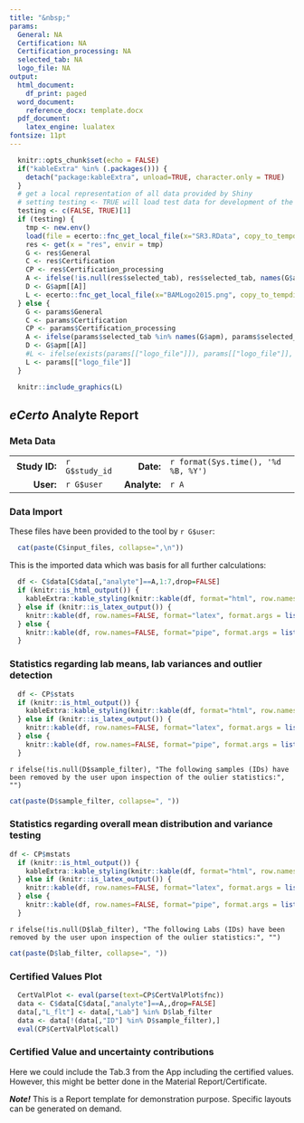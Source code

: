 ```yaml
---
title: "&nbsp;"
params:
  General: NA
  Certification: NA
  Certification_processing: NA
  selected_tab: NA
  logo_file: NA
output:
  html_document:
    df_print: paged
  word_document: 
    reference_docx: template.docx
  pdf_document:
    latex_engine: lualatex
fontsize: 11pt
---
```


```r
  knitr::opts_chunk$set(echo = FALSE)
  if("kableExtra" %in% (.packages())) {
    detach("package:kableExtra", unload=TRUE, character.only = TRUE) 
  }
  # get a local representation of all data provided by Shiny
  # setting testing <- TRUE will load test data for development of the Rmd
  testing <- c(FALSE, TRUE)[1]
  if (testing) {
    tmp <- new.env()
    load(file = ecerto::fnc_get_local_file(x="SR3.RData", copy_to_tempdir=FALSE), envir = tmp)
    res <- get(x = "res", envir = tmp)
    G <- res$General
    C <- res$Certification
    CP <- res$Certification_processing
    A <- ifelse(!is.null(res$selected_tab), res$selected_tab, names(G$apm)[1])
    D <- G$apm[[A]]
    L <- ecerto::fnc_get_local_file(x="BAMLogo2015.png", copy_to_tempdir=FALSE)
  } else {
    G <- params$General
    C <- params$Certification
    CP <- params$Certification_processing
    A <- ifelse(params$selected_tab %in% names(G$apm), params$selected_tab, names(G$apm)[1])
    D <- G$apm[[A]]
    #L <- ifelse(exists(params[["logo_file"]]), params[["logo_file"]], NA)
    L <- params[["logo_file"]]
  }
```

```r
  knitr::include_graphics(L)
```

## *eCerto* Analyte Report

### Meta Data

|               |                |              |                                     |
|--------------:|:---------------|-------------:|:------------------------------------|
| **Study ID:** | `r G$study_id` |    **Date:** | `r format(Sys.time(), '%d %B, %Y')` |
|     **User:** | `r G$user`     | **Analyte:** | `r A`                               |

### Data Import

These files have been provided to the tool by `r G$user`:

```r
  cat(paste(C$input_files, collapse=",\n"))
```

This is the imported data which was basis for all further calculations:

```r
  df <- C$data[C$data[,"analyte"]==A,1:7,drop=FALSE]
  if (knitr::is_html_output()) {
    kableExtra::kable_styling(knitr::kable(df, format="html", row.names=FALSE, format.args = list(decimal.mark = ".")), font_size = 9)
  } else if (knitr::is_latex_output()) {
    knitr::kable(df, row.names=FALSE, format="latex", format.args = list(decimal.mark = "."))
  } else {
    knitr::kable(df, row.names=FALSE, format="pipe", format.args = list(decimal.mark = "."))
  }
```

### Statistics regarding lab means, lab variances and outlier detection

```r
  df <- CP$stats
  if (knitr::is_html_output()) {
    kableExtra::kable_styling(knitr::kable(df, format="html", row.names=FALSE, format.args = list(decimal.mark = ".")), font_size = 9)
  } else if (knitr::is_latex_output()) {
    knitr::kable(df, row.names=FALSE, format="latex", format.args = list(decimal.mark = "."))
  } else {
    knitr::kable(df, row.names=FALSE, format="pipe", format.args = list(decimal.mark = "."))
  }
```

`r ifelse(!is.null(D$sample_filter), "The following samples (IDs) have been removed by the user upon inspection of the oulier statistics:", "")`

```r
cat(paste(D$sample_filter, collapse=", ")) 
```

### Statistics regarding overall mean distribution and variance testing

```r
df <- CP$mstats
  if (knitr::is_html_output()) {
    kableExtra::kable_styling(knitr::kable(df, format="html", row.names=FALSE, format.args = list(decimal.mark = ".")), font_size = 9)
  } else if (knitr::is_latex_output()) {
    knitr::kable(df, row.names=FALSE, format="latex", format.args = list(decimal.mark = "."))
  } else {
    knitr::kable(df, row.names=FALSE, format="pipe", format.args = list(decimal.mark = "."))
  }
```

`r ifelse(!is.null(D$lab_filter), "The following Labs (IDs) have been removed by the user upon inspection of the oulier statistics:", "")`

```r
cat(paste(D$lab_filter, collapse=", ")) 
```

### Certified Values Plot

```r
  CertValPlot <- eval(parse(text=CP$CertValPlot$fnc))
  data <- C$data[C$data[,"analyte"]==A,,drop=FALSE]
  data[,"L_flt"] <- data[,"Lab"] %in% D$lab_filter
  data <- data[!(data[,"ID"] %in% D$sample_filter),]
  eval(CP$CertValPlot$call)
```

### Certified Value and uncertainty contributions

Here we could include the Tab.3 from the App including the certified values. However, this might be better done in the Material Report/Certificate.

***Note!*** This is a Report template for demonstration purpose. Specific layouts can be generated on demand.
